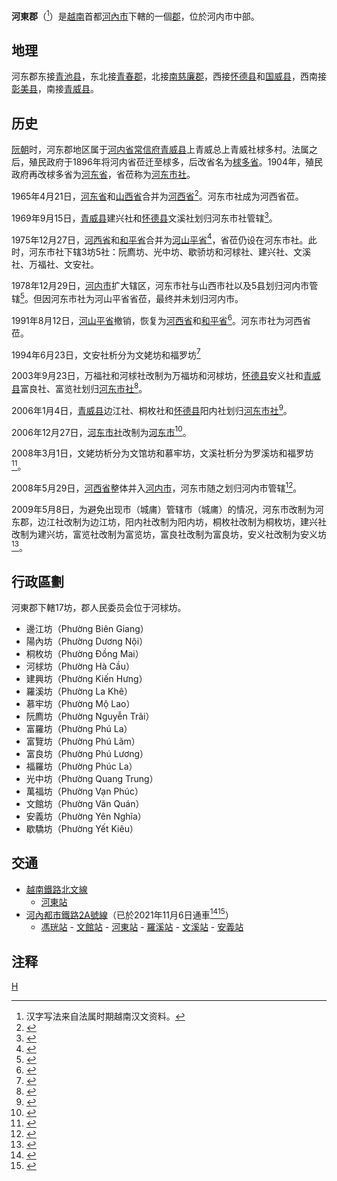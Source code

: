 {{Infobox Settlement
|name                   = 河东郡
|settlement_type        = 郡
|official_name          = 
|other_name             = 
|native_name            = {{lang|vi|Quận Hà Đông}}
|nickname               = 
|motto                  = 
|image_skyline          = Lang Viet Kieu Chau Au apartments 2.jpg
|imagesize              = 
|image_caption          = 
|image_flag             = 
|flag_size              = 
|image_seal             = 
|seal_size              = 
|image_shield           = 
|shield_size            = 
|image_blank_emblem     = 
|blank_emblem_size      = 
|image_map              = {{Infobox mapframe|frame-width=250|zoom=11}}
|mapsize                = 
|map_caption            = 
|image_map1             = Bản đồ Hà Nội.png
|mapsize1               = 
|map_caption1           = 河东郡在河内市的位置
|pushpin_map            = Vietnam
|pushpin_label_position = bottom
|pushpin_map_caption    = 河东郡在越南的位置
|pushpin_map1           = 
|pushpin_label_position1= 
|pushpin_map_caption1   = 
|subdivision_type       = 国家
|subdivision_name       = {{flag|Vietnam}}
|subdivision_type1      = [[越南行政区划|直辖市]]
|subdivision_name1      = [[河内市|河内市]]
|subdivision_type2      = 行政区划
|subdivision_name2      = 17坊
|subdivision_type3      = 
|subdivision_name3      = 
|seat_type              = 
|seat                   = 
|government_type        = 
|leader_title           = 
|leader_name            = 
|leader_title1          = 
|leader_name1           = 
|established_title      = 
|established_date       = 
|area_magnitude         = 
|unit_pref              = 
|area_footnotes         = 
|area_total_km2         = 49.64
|area_land_km2          = 
|area_water_km2         = 
|area_water_percent     = 
|area_urban_km2         = 
|area_metro_km2         = 
|population_as_of       = 2018年
|population_footnotes   = 
|population_note        = 
|population_total       = 352000
|population_density_km2 = auto
|population_metro             = 
|population_density_metro_km2 = 
|population_urban             = 
|population_density_urban_km2 = 
|timezone               = [[越南标准时间|越南标准时间]]
|utc_offset             = +7
|elevation_footnotes    = 
|elevation_m            = 
|coor_type              = 
|coordinates            = 
|postal_code_type       = 
|postal_code            = 
|area_code              = 
|website                = [http://hadong.hanoi.gov.vn/portal/index.html 河东郡电子信息门户网站]
|footnotes              = 
}}
'''河東郡'''（{{vie|v='''Quận Hà Đông'''|hn=郡河東}}<ref>汉字写法来自法属时期越南汉文资料。</ref>）是[[越南|越南]]首都[[河內市|河內市]]下轄的一個[[郡|郡]]，位於河内市中部。

==地理==
河东郡东接[[青池县|青池县]]，东北接[[青春郡|青春郡]]，北接[[南慈廉郡|南慈廉郡]]，西接[[怀德县|怀德县]]和[[国威县|国威县]]，西南接[[彰美县|彰美县]]，南接[[青威县|青威县]]。

==历史==
[[阮朝|阮朝]]时，河东郡地区属于[[河内省|河内省]][[常信府|常信府]][[青威县|青威县]]上青威总上青威社梂多村。法属之后，殖民政府于1896年将河内省莅迁至梂多，后改省名为[[梂多省|梂多省]]。1904年，殖民政府再改梂多省为[[河东省|河东省]]，省莅称为[[河东市社|河东市社]]。

1965年4月21日，[[河东省|河东省]]和[[山西省_(越南)|山西省]]合并为[[河西省_(越南)|河西省]]<ref>{{Cite web |url=https://thuvienphapluat.vn/van-ban/Bo-may-hanh-chinh/Quyet-dinh-103-NQ-TVQH-phe-chuan-thanh-lap-tinh-Bac-Thai-Nam-Ha-Ha-Tay-sap-nhap-xa-An-Hoa-Thach-That-Son-Tay-vao-xa-Tien-xuan-Luong-Son-Hoa-Binh-17889.aspx |title=Quyết định 103-NQ-TVQH năm 1965 về việc phê chuẩn việc thành lập các tỉnh Bắc Thái, Nam Hà, Hà Tây và việc sáp nhập xã An Hòa thuộc huyện Thạch Thất, tỉnh Sơn Tây (cũ) vào xã Tiến Xuân thuộc huyện Lương Sơn, tỉnh Hòa Bình do Ủy ban thường vụ Quốc hội ban hành |accessdate=2018-01-08 |archive-date=2017-08-31 |archive-url=https://web.archive.org/web/20170831000745/https://thuvienphapluat.vn/van-ban/Bo-may-hanh-chinh/Quyet-dinh-103-NQ-TVQH-phe-chuan-thanh-lap-tinh-Bac-Thai-Nam-Ha-Ha-Tay-sap-nhap-xa-An-Hoa-Thach-That-Son-Tay-vao-xa-Tien-xuan-Luong-Son-Hoa-Binh-17889.aspx |dead-url=no }}</ref>。河东市社成为河西省莅。

1969年9月15日，[[青威县|青威县]]建兴社和[[怀德县|怀德县]]文溪社划归河东市社管辖<ref>{{Cite web |url=https://thuvienphapluat.vn/van-ban/Bo-may-hanh-chinh/Quyet-dinh178-CP-mo-rong-dia-gioi-thi-xa-Ha-dong-hop-nhat-mot-so-huyen-thuoc-tinh-Ha-tay-18500.aspx |title=Quyết định 178-CP năm 1969 về việc mở rộng địa giới thị xã Hà-đông và hợp nhất một số huyện thuộc tỉnh Hà-tây do Hội đồng Chính phủ ban hành |accessdate=2020-02-18 |archive-date=2020-02-18 |archive-url=https://web.archive.org/web/20200218123835/https://thuvienphapluat.vn/van-ban/Bo-may-hanh-chinh/Quyet-dinh178-CP-mo-rong-dia-gioi-thi-xa-Ha-dong-hop-nhat-mot-so-huyen-thuoc-tinh-Ha-tay-18500.aspx |dead-url=no }}</ref>。

1975年12月27日，[[河西省_(越南)|河西省]]和[[和平省|和平省]]合并为[[河山平省|河山平省]]<ref>{{Cite web |url=https://thuvienphapluat.vn/van-ban/Bo-may-hanh-chinh/Nghi-quyet-hop-nhat-mot-so-tinh/42732/noi-dung.aspx |title=Nghị quyết về việc hợp nhất một số tỉnh do Quốc hội ban hành |accessdate=2018-01-08 |archive-date=2017-09-03 |archive-url=https://web.archive.org/web/20170903080346/https://thuvienphapluat.vn/van-ban/Bo-may-hanh-chinh/Nghi-quyet-hop-nhat-mot-so-tinh/42732/noi-dung.aspx |dead-url=no }}</ref>，省莅仍设在河东市社。此时，河东市社下辖3坊5社：阮廌坊、光中坊、歇骄坊和河梂社、建兴社、文溪社、万福社、文安社。

1978年12月29日，[[河内市|河内市]]扩大辖区，河东市社与山西市社以及5县划归河内市管辖<ref>{{Cite web |url=https://thuvienphapluat.vn/van-ban/Bo-may-hanh-chinh/Nghi-quyet-phe-chuan-viec-phan-vach-lai-dia-gioi-thanh-pho-Ha-Noi-TPHCM-cac-tinh-Ha-Son-Binh-Vinh-Phu-Cao-Lang-Bac-Thai-Quang-Ninh-va-Dong-Nai/42744/noi-dung.aspx |title=Nghị quyết về việc phê chuẩn việc phân vạch lại địa giới thành phố Hà Nội, thành phố Hồ Chí Minh, các tỉnh Hà Sơn Bình, Vĩnh Phú, Cao Lạng, Bắc Thái, Quảng Ninh và Đồng Nai do Quốc hội ban hành |accessdate=2018-01-08 |archive-date=2020-04-01 |archive-url=https://web.archive.org/web/20200401095438/https://thuvienphapluat.vn/van-ban/Bo-may-hanh-chinh/Nghi-quyet-phe-chuan-viec-phan-vach-lai-dia-gioi-thanh-pho-Ha-Noi-TPHCM-cac-tinh-Ha-Son-Binh-Vinh-Phu-Cao-Lang-Bac-Thai-Quang-Ninh-va-Dong-Nai/42744/noi-dung.aspx |dead-url=no }}</ref>。但因河东市社为河山平省省莅，最终并未划归河内市。

1991年8月12日，[[河山平省|河山平省]]撤销，恢复为[[河西省_(越南)|河西省]]和[[和平省|和平省]]<ref>{{Cite web |url=https://thuvienphapluat.vn/van-ban/Bo-may-hanh-chinh/Nghi-quyet-dieu-chinh-dia-gioi-hanh-chinh-mot-so-tinh-thanh-pho-truc-thuoc-Trung-uong-42808.aspx |title=Nghị quyết về việc điều chỉnh địa giới hành chính một số tỉnh, thành phố trực thuộc Trung ương do Quốc hội ban hành |access-date=2018-01-08 |archive-url=https://web.archive.org/web/20200422032413/https://thuvienphapluat.vn/van-ban/Bo-may-hanh-chinh/Nghi-quyet-dieu-chinh-dia-gioi-hanh-chinh-mot-so-tinh-thanh-pho-truc-thuoc-Trung-uong-42808.aspx |archive-date=2020-04-22 |dead-url=yes }}</ref>。河东市社为河西省莅。

1994年6月23日，文安社析分为文姥坊和福罗坊<ref>{{Cite web |url=https://thuvienphapluat.vn/van-ban/Bat-dong-san/Nghi-dinh-52-CP-dieu-chinh-dia-gioi-huyen-va-lap-thi-tran-phuong-thuoc-huyen-Hoai-Duc-Chuong-My-Thach-That-Thanh-Oai-thi-xa-Ha-Dong-tinh-Ha-Tay-38810.aspx |title=Nghị định 52-CP năm 1994 về việc điều chỉnh địa giới huyện và thành lập thị trấn, phường thuộc các huyện Hoài Đức, Chương Mỹ, Thạch Thất, Thanh Oai, thị xã Hà Đông, tỉnh Hà Tây |accessdate=2020-02-18 |archive-date=2020-02-18 |archive-url=https://web.archive.org/web/20200218123838/https://thuvienphapluat.vn/van-ban/Bat-dong-san/Nghi-dinh-52-CP-dieu-chinh-dia-gioi-huyen-va-lap-thi-tran-phuong-thuoc-huyen-Hoai-Duc-Chuong-My-Thach-That-Thanh-Oai-thi-xa-Ha-Dong-tinh-Ha-Tay-38810.aspx |dead-url=no }}</ref>

2003年9月23日，万福社和河梂社改制为万福坊和河梂坊，[[怀德县|怀德县]]安义社和[[青威县|青威县]]富良社、富览社划归[[河东市社|河东市社]]<ref>{{Cite web |url=https://thuvienphapluat.vn/van-ban/Bo-may-hanh-chinh/Nghi-dinh-107-2003-ND-CP-dieu-chinh-dia-gioi-hanh-chinh-mo-rong-thi-xa-Ha-Dong-thanh-lap-phuong-mo-rong-thi-tran-Van-Dinh-Ung-Hoa-Ha-Tay-51526.aspx |title=Nghị định 107/2003/NĐ-CP về việc điều chỉnh địa giới hành chính mở rộng thị xã Hà Đông, thành lập phường thuộc thị xã Hà Đông và mở rộng thị trấn Vân Đình huyện Ứng Hoà, tỉnh Hà Tây |accessdate=2020-02-18 |archive-date=2019-05-08 |archive-url=https://web.archive.org/web/20190508160829/https://thuvienphapluat.vn/van-ban/Bo-may-hanh-chinh/Nghi-dinh-107-2003-ND-CP-dieu-chinh-dia-gioi-hanh-chinh-mo-rong-thi-xa-Ha-Dong-thanh-lap-phuong-mo-rong-thi-tran-Van-Dinh-Ung-Hoa-Ha-Tay-51526.aspx |dead-url=no }}</ref>。

2006年1月4日，[[青威县|青威县]]边江社、桐枚社和[[怀德县|怀德县]]阳内社划归[[河东市社|河东市社]]<ref>{{Cite web |url=https://thuvienphapluat.vn/van-ban/Bat-dong-san/Nghi-dinh-01-2006-ND-CP-dieu-chinh-dia-gioi-hanh-chinh-mo-rong-thi-xa-Ha-Dong-tinh-Ha-Tay-8246.aspx |title=Nghị định 01/2006/NĐ-CP về việc điều chỉnh địa giới hành chính, mở rộng thị xã Hà Đông, tỉnh Hà Tây |accessdate=2020-02-18 |archive-date=2020-02-18 |archive-url=https://web.archive.org/web/20200218123838/https://thuvienphapluat.vn/van-ban/Bat-dong-san/Nghi-dinh-01-2006-ND-CP-dieu-chinh-dia-gioi-hanh-chinh-mo-rong-thi-xa-Ha-Dong-tinh-Ha-Tay-8246.aspx |dead-url=no }}</ref>。

2006年12月27日，[[河东市社|河东市社]]改制为[[河东市|河东市]]<ref>{{Cite web |url=https://thuvienphapluat.vn/van-ban/Bat-dong-san/Nghi-dinh-155-2006-ND-CP-thanh-lap-thanh-pho-Ha-Dong-thuoc-tinh-Ha-Tay-16103.aspx |title=Nghị định 155/2006/NĐ-CP về việc thành lập thành phố Hà Đông thuộc tỉnh Hà Tây |accessdate=2018-01-08 |archive-date=2017-09-14 |archive-url=https://web.archive.org/web/20170914172354/https://thuvienphapluat.vn/van-ban/Bat-dong-san/Nghi-dinh-155-2006-ND-CP-thanh-lap-thanh-pho-Ha-Dong-thuoc-tinh-Ha-Tay-16103.aspx |dead-url=no }}</ref>。

2008年3月1日，文姥坊析分为文馆坊和慕牢坊，文溪社析分为罗溪坊和福罗坊<ref>{{Cite web |url=https://thuvienphapluat.vn/van-ban/Bo-may-hanh-chinh/Nghi-dinh-23-2008-ND-CP-dieu-chinh-dia-gioi-hanh-chinh-xa-phuong-de-thanh-lap-phuong-thuoc-thanh-pho-Ha-Dong-Son-Tay-tinh-Ha-Tay-63236.aspx |title=Nghị định 23/2008/NĐ-CP về việc điều chỉnh địa giới hành chính xã, phường, để thành lập phường thuộc thành phố Hà Đông, thành phố Sơn Tây, tỉnh Hà Tây |accessdate=2020-02-18 |archive-date=2020-02-18 |archive-url=https://web.archive.org/web/20200218123835/https://thuvienphapluat.vn/van-ban/Bo-may-hanh-chinh/Nghi-dinh-23-2008-ND-CP-dieu-chinh-dia-gioi-hanh-chinh-xa-phuong-de-thanh-lap-phuong-thuoc-thanh-pho-Ha-Dong-Son-Tay-tinh-Ha-Tay-63236.aspx |dead-url=no }}</ref>。

2008年5月29日，[[河西省_(越南)|河西省]]整体并入[[河内市|河内市]]，河东市随之划归河内市管辖<ref>{{Cite web |url=https://thuvienphapluat.vn/van-ban/Bat-dong-san/Nghi-quyet-15-2008-QH12-dieu-chinh-dia-gioi-hanh-chinh-thanh-pho-Ha-Noi-va-mot-so-tinh-co-lien-quan-68076.aspx |title=Nghị quyết số 15/2008/QH12 về việc điều chỉnh địa giới hành chính thành phố Hà Nội và một số tỉnh có liên quan do Quốc hội ban hành |accessdate=2020-02-19 |archive-date=2020-04-01 |archive-url=https://web.archive.org/web/20200401095510/https://thuvienphapluat.vn/van-ban/Bat-dong-san/Nghi-quyet-15-2008-QH12-dieu-chinh-dia-gioi-hanh-chinh-thanh-pho-Ha-Noi-va-mot-so-tinh-co-lien-quan-68076.aspx |dead-url=no }}</ref>。

2009年5月8日，为避免出现市（城庯）管辖市（城庯）的情况，河东市改制为河东郡，边江社改制为边江坊，阳内社改制为阳内坊，桐枚社改制为桐枚坊，建兴社改制为建兴坊，富览社改制为富览坊，富良社改制为富良坊，安义社改制为安义坊<ref>{{Cite web |url=https://thuvienphapluat.vn/van-ban/Bo-may-hanh-chinh/Nghi-quyet-19-NQ-CP-xac-lap-dia-gioi-hanh-chinh-88093.aspx |title=Nghị quyết số 19/NQ-CP về việc xác lập địa giới hành chính xã Đông Xuân thuộc huyện Quốc Oai; các xã: Tiến Xuân, Yên Bình, Yên Trung thuộc huyện Thạch Thất; huyện Mê Linh thuộc thành phố Hà Nội; thành lập quận Hà Đông và các phường trực thuộc; chuyển thành phố Sơn Tây thành thị xã Sơn Tây thuộc thành Hà Nội do Chính phủ ban hành |accessdate=2020-02-18 |archive-date=2020-04-01 |archive-url=https://web.archive.org/web/20200401095513/https://thuvienphapluat.vn/van-ban/Bo-may-hanh-chinh/Nghi-quyet-19-NQ-CP-xac-lap-dia-gioi-hanh-chinh-88093.aspx |dead-url=no }}</ref>。

== 行政區劃 ==
河東郡下轄17坊，郡人民委员会位于河梂坊。
*邊江坊（Phường Biên Giang）
*陽內坊（Phường Dương Nội）
*桐枚坊（Phường Đồng Mai）
*河梂坊（Phường Hà Cầu）
*建興坊（Phường Kiến Hưng）
*羅溪坊（Phường La Khê）
*慕牢坊（Phường Mộ Lao）
*阮廌坊（Phường Nguyễn Trãi）
*富羅坊（Phường Phú La）
*富覽坊（Phường Phú Lãm）
*富良坊（Phường Phú Lương）
*福羅坊（Phường Phúc La）
*光中坊（Phường Quang Trung）
*萬福坊（Phường Vạn Phúc）
*文館坊（Phường Văn Quán）
*安義坊（Phường Yên Nghĩa）
*歇驕坊（Phường Yết Kiêu）

==交通==
*[[越南鐵路|越南鐵路]][[北文鐵路|北文線]]
**[[河東站_(越南鐵路)|河東站]]
* [[河內都市鐵路|河內都市鐵路]][[河內都市鐵路2A號線|2A號線]]（已於2021年11月6日通車<ref>{{Cite web |url=https://cn.sggp.org.vn/%E6%99%82%E6%94%BF/%E5%90%89%E9%9D%88%E6%B2%B3%E6%9D%B1%E9%83%BD%E5%B8%82%E9%90%B5%E8%B7%AF%E6%AD%A3%E5%BC%8F%E6%8A%95%E5%85%A5%E9%81%8B%E7%87%9F-148543.html |title=吉靈-河東都市鐵路正式投入運營 |access-date=2021-11-13 |archive-date=2021-11-13 |archive-url=https://web.archive.org/web/20211113185244/https://cn.sggp.org.vn/%E6%99%82%E6%94%BF/%E5%90%89%E9%9D%88%E6%B2%B3%E6%9D%B1%E9%83%BD%E5%B8%82%E9%90%B5%E8%B7%AF%E6%AD%A3%E5%BC%8F%E6%8A%95%E5%85%A5%E9%81%8B%E7%87%9F-148543.html |dead-url=no }}</ref><ref>{{Cite web |url=https://news.immigration.gov.tw/NewsSection/Detail/941793E6-6775-41FF-9237-941C6A0B20D5?lang=TW |title=讚！越南「第一條地鐵」坐落河內 開放民眾「免費搭」15天 |access-date=2021-11-13 |archive-date=2021-11-13 |archive-url=https://web.archive.org/web/20211113190304/https://news.immigration.gov.tw/NewsSection/Detail/941793E6-6775-41FF-9237-941C6A0B20D5?lang=TW |dead-url=no }}</ref>）
**[[馮珖站|馮珖站]] - [[文館站|文館站]] - [[河東站_(河內都市鐵路)|河東站]] - [[羅溪站_(河內)|羅溪站]] - [[文溪站|文溪站]] - [[安義站|安義站]]

==注释==
{{reflist|2}}

{{河内市行政区划}}
{{越南红河三角洲之县市镇区域划分}}

[[Category:河內市郡份|H]]